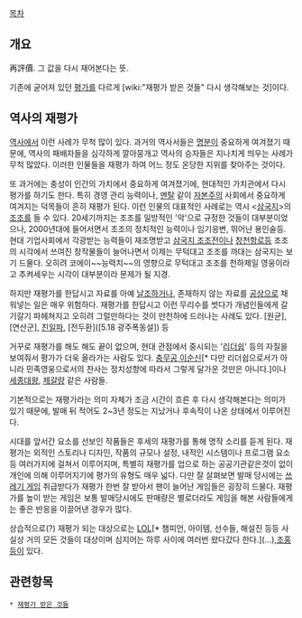 [[목차]]

== 개요 ==
再評價. 그 값을 다시 재어본다는 뜻.

기존에 굳어져 있던 [[평가]]를 다르게 [wiki:"재평가 받은 것들" 다시 생각해보는 것]이다.

== 역사의 재평가 ==
[[역사]]에서 이런 사례가 무척 많이 있다. 과거의 역사서들은 [[명분]]이 중요하게 여겨졌기 때문에, 역사의 패배자들을 심각하게 깔아뭉개고 역사의 승자들은 지나치게 띄우는 사례가 무척 많았다. 이러한 인물들을 재평가 하여 어느 정도 온당한 지위를 찾아주는 것이다.

또 과거에는 충성이 인간의 가치에서 중요하게 여겨졌기에, 현대적인 가치관에서 다시 평가를 하기도 한다. 특히 경영 관리 능력이나, [[멘탈]] 같이 [[자본주의]] 사회에서 중요하게 여겨지는 덕목들이 흔히 재평가 된다. 이런 인물의 대표적인 사례로는 역시 <[[삼국지]]>의 [[조조]]를 들 수 있다. 20세기까지는 조조를 일방적인 '악'으로 규정한 것들이 대부분이었으나, 2000년대에 들어서면서 조조의 정치적인 능력이나 임기응변, 뛰어난 용인술등. 현대 기업사회에서 각광받는 능력들이 재조명받고 [[삼국지 조조전]]이나 [[창천항로]]등 조조의 시각에서 쓰여진 창작물들이 늘어나면서 이제는 무턱대고 조조를 까대는 삼국지는 보기 드물다. 오히려 코에이~~능력치~~의 영향으로 무턱대고 조조를 천하제일 영웅이라고 추켜세우는 시각이 대부분이라 문제가 될 지경.

하지만 재평가를 한답시고 자료를 아예 [[날조]]하거나, 존재하지 않는 자료를 [[공상]]으로 채워넣는 일은 매우 위험하다. 재평가를 한답시고 이런 무리수를 썻다가 개념인들에게 갈기갈기 파헤쳐지고 오히려 그럴만하다는 것이 만천하에 드러나는 사례도 있다. [원균], [연산군], [[친일파]], [전두환]([5.18 광주폭동설]) 등

거꾸로 재평가를 해도 해도 끝이 없으며, 현대 관점에서 중시되는 '[[리더쉽]]' 등의 자질을 보여줘서 평가가 더욱 올라가는 사람도 있다. [[충무공 이순신]][* 다만 리더쉽으로서가 아니라 민족영웅으로서의 찬사는 정치성향에 따라서 그렇게 달가운 것만은 아니다.]이나 [[세종대왕]], [[제갈량]] 같은 사람들.

기본적으로는 재평가라는 의미 자체가 조금 시간이 흐른 후 다시 생각해본다는 의미가 있기 때문에, 발매 뒤 적어도 2~3년 정도는 지났거나 후속작이 나온 상태에서 이루어진다. 

시대를 앞서간 요소를 선보인 작품들은 후세의 재평가를 통해 명작 소리를 듣게 된다. 재평가는 외적인 스토리나 디자인, 작품의 규모나 설정, 내적인 시스템이나 프로그램 요소등 여러가지에 걸쳐서 이루어지며, 특별히 재평가를 업으로 하는 공공기관같은것이 없이 개인에 의해 이루어지기에 평가의 유형도 매우 넓다. 다만 잘 살펴보면 발매 당시에는 [[쓰레기 게임]] 취급받다가 재평가 한번 잘 받아서 팬이 늘어난 게임들은 굉장히 드물다. 재평가를 높이 받는 게임은 보통 발매당시에도 판매량은 별로더라도 게임을 해본 사람들에게는 좋은 반응을 이끌어낸 경우가 많다. 

상습적으로(?) 재평가 되는 대상으로는 [[LOL]][* 챔피언, 아이템, 선수들, 해설진 등등 사실상 거의 모든 것들이 대상이며 심지어는 하루 사이에 여러번 왔다갔다 한다.](...),[[조홍]]등이 있다.

== 관련항목 ==
 * [[재평가 받은 것들]] 
